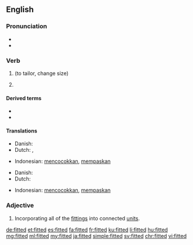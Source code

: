 ==English==

===Pronunciation===
* {{IPA|/ˈfɪtəd/|lang=en}}
* {{audio|en-us-fitted.ogg|Audio (US)|lang=en}}

===Verb===
{{head|en|verb form}}

# {{en-simple past of|fit}} (to tailor, change size)
# {{inflection of|fit||past|part|gloss=to tailor, change size|lang=en}}

====Derived terms====
* {{l|en|retro-fitted}}
* {{l|en|fitted cap}}

====Translations====
{{trans-top|simple past of fit}}
* Danish: {{t|da|tilpassede}}
* Dutch: {{t+|nl|paste aan}}, {{t|nl|pasten aan}}
{{trans-mid}}
* Indonesian: [[cocok|mencocokkan]], [[pas|mempaskan]]
{{trans-bottom}}

{{trans-top|past participle of fit}}
* Danish: {{t|da|tilpasset}}
* Dutch: {{t+|nl|aangepast}}
{{trans-mid}}
* Indonesian: [[cocok|mencocokkan]], [[pas|mempaskan]]
{{trans-bottom}}

===Adjective===
{{en-adj|-}}

# {{label|en|of a kitchen, bathroom, etc.}} Incorporating all of the [[fitting]]s into connected [[unit]]s.

[[de:fitted]]
[[et:fitted]]
[[es:fitted]]
[[fa:fitted]]
[[fr:fitted]]
[[ku:fitted]]
[[li:fitted]]
[[hu:fitted]]
[[mg:fitted]]
[[ml:fitted]]
[[my:fitted]]
[[ja:fitted]]
[[simple:fitted]]
[[sv:fitted]]
[[chr:fitted]]
[[vi:fitted]]